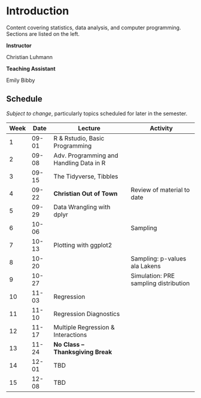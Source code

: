 # Introduction {.unnumbered}

Content covering statistics, data analysis, and computer programming.  Sections are listed on the left.


**Instructor**

Christian Luhmann

**Teaching Assistant**

Emily Bibby


## Schedule

_Subject to change_, particularly topics scheduled for later in the semester.

| Week | Date | Lecture | Activity |
|---|---|---|---|
| 1 | 09-01 | R & Rstudio, Basic Programming |  |
| 2 | 09-08 | Adv. Programming and Handling Data in R |  |
| 3 | 09-15 | The Tidyverse, Tibbles |  |
| 4 | 09-22 | **Christian Out of Town** | Review of material to date |
| 5 | 09-29 | Data Wrangling with dplyr |  |
| 6 | 10-06 |  | Sampling |
| 7 | 10-13 | Plotting with ggplot2 |  |
| 8 | 10-20 |  | Sampling: p-values ala Lakens |
| 9 | 10-27 |  | Simulation: PRE sampling distribution |
| 10 | 11-03 | Regression |  |
| 11 | 11-10 | Regression Diagnostics |  |
| 12 | 11-17 | Multiple Regression & Interactions |  |
| 13 | 11-24 | **No Class – Thanksgiving Break** | |
| 14 | 12-01 | TBD |  |
| 15 | 12-08 | TBD |  |